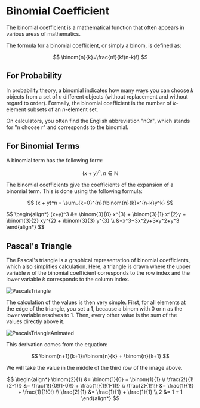 
# Binomial Coefficient

The binomial coefficient is a mathematical function that often appears in various areas of mathematics.

The formula for a binomial coefficient, or simply a binom, is defined as:

$$
\binom{n}{k}=\frac{n!}{k!(n-k)!}
$$

## For Probability

In probability theory, a binomial indicates how many ways you can choose $k$ objects from a set of $n$ different objects
(without replacement and without regard to order). Formally, the binomial coefficient is the number of $k$-element
subsets of an $n$-element set.

On calculators, you often find the English abbreviation "nCr", which stands for "n choose r" and corresponds to the binomial.

## For Binomial Terms

A binomial term has the following form:

$$
(x + y)^n , n \in \mathbb{N}
$$

The binomial coefficients give the coefficients of the expansion of a binomial term. This is done using the following formula:

$$
(x + y)^n = \sum_{k=0}^{n}{\binom{n}{k}x^{n-k}y^k}
$$

<Callout type="example">
$$
\begin{align*}
(x+y)^3 &= \binom{3}{0} x^{3} + \binom{3}{1} x^{2}y + \binom{3}{2} xy^{2} + \binom{3}{3} y^{3} \\
&=x^3+3x^2y+3xy^2+y^3
\end{align*}
$$
</Callout>

## Pascal's Triangle

The Pascal's triangle is a graphical representation of binomial coefficients, which also simplifies calculation.
Here, a triangle is drawn where the upper variable $n$ of the binomial coefficient corresponds to the row index and the
lower variable $k$ corresponds to the column index.


![PascalsTriangle](/maths/pascalsTriangle.png)

The calculation of the values is then very simple. First, for all elements at the edge of the triangle, you set a 1,
because a binom with 0 or n as the lower variable resolves to 1. Then, every other value is the sum of the values
directly above it.

![PascalsTriangleAnimated](/maths/pascalsTriangleAnimated.gif)

This derivation comes from the equation:

$$
\binom{n+1}{k+1}=\binom{n}{k} + \binom{n}{k+1}
$$

<Callout type="example" title="Example of Pascal's Triangle derivation">
We will take the value in the middle of the third row of the image above.

$$
\begin{align*}
\binom{2}{1} &= \binom{1}{0} + \binom{1}{1} \\
\frac{2!}{1!(2-1)!} &= \frac{1!}{0!(1-0)!} +
\frac{1!}{1!(1-1)!} \\
\frac{2}{1!1!} &= \frac{1}{1!} + \frac{1}{1!0!} \\
\frac{2}{1} &= \frac{1}{1} + \frac{1}{1} \\
2 &= 1 + 1
\end{align*}
$$
</Callout>